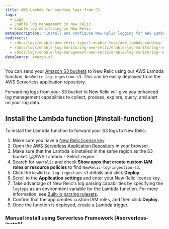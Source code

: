 ```yaml
---
title: AWS Lambda for sending logs from S3
tags:
  - Logs
  - Enable log management in New Relic
  - Enable log monitoring in New Relic
metaDescription: 'Install and configure New Relic logging for AWS Lambda with S3, so you can use enhanced log management capabilities.'
redirects:
  - /docs/logs/enable-new-relic-logs/1-enable-logs/aws-lambda-sending-logs-s3
  - /docs/logs/enable-log-monitoring-new-relic/enable-log-monitoring-new-relic/aws-lambda-sending-logs-s3
  - /docs/logs/enable-log-management-new-relic/enable-log-monitoring-new-relic/aws-lambda-sending-logs-s3
dataSource: amazon-s3
---
```



You can send your [Amazon S3 buckets](https://aws.amazon.com/s3/) to New Relic using our AWS Lambda function, `NewRelic-log-ingestion-s3`. This can be easily deployed from the AWS Serverless application repository.

Forwarding logs from your S3 bucket to New Relic will give you enhanced log management capabilities to collect, process, explore, query, and alert on your log data.

## Install the Lambda function [#install-function]

To install the Lambda function to forward your S3 logs to New Relic:

1. Make sure you have a [New Relic license key](/docs/accounts/install-new-relic/account-setup/license-key).
2. Open the [AWS Serverless Application Repository](https://serverlessrepo.aws.amazon.com/applications) in your browser.
3. Make sure that the Lambda is installed in the same region as the S3 bucket.
   <img title="AWS Lambda - Select region" alt="AWS Lambda - Select region" src={awsLambdaselectRegion}/>
4. Search for `newrelic` and check **Show apps that create custom IAM roles or resource policies** to find `NewRelic-log-ingestion-s3`.
5. Click the `NewRelic-log-ingestion-s3` details and click **Deploy**.
6. Scroll to the **Application settings** and enter your New Relic license key.
7. Take advantage of New Relic's log parsing capabilities by specifying the `logtype` as an environment variable for the Lambda function. For more information, see [Built-in parsing rulesets](/docs/logs/new-relic-logs/ui-data/new-relic-logs-parsing-built-rules-custom-parsing#built-in-rules).
8. Confirm that the app creates custom IAM roles, and then click **Deploy.**
9. Once the function is deployed, [create a Lambda trigger](#create-trigger).

### Manual install using Serverless Framework [#serverless-install]

You can manually install and configure the Lambda from the terminal using the [Serverless](https://www.npmjs.com/package/serverless) Framework. If you're not on Linux, install [Docker](https://docs.docker.com/get-docker/) first and keep it running.

```
# Clone the repository
git clone https://github.com/newrelic/aws_s3_log_ingestion_lambda.git
# Install <a href="https://www.npmjs.com/package/serverless">Serverless</a> and the repo dependencies
npm install -g serverless
npm install
# Set the New Relic License Key env variable
export LICENSE_KEY=<var>YOUR_NEWRELIC_LICENSE_KEY</var>
# Set the logtype (optional)
export LOG_TYPE=<var>YOUR_LOGTYPE</var>
# Set the S3 bucket name
export S3_BUCKET_NAME=<var>YOUR_S3_BUCKET_NAME</var>
# The S3 subdirectory (optional)
export S3_PREFIX=<var>YOUR_S3_SUBDIRECTORY</var>
# Choose a name for your new Serverless Framework service
export SERVICE_NAME=<var>YOUR_SERVICE_NAME</var>
# Deploy the function, specifying the same region as your S3 bucket listed above
serverless deploy --region <var>YOUR_AWS_REGION</var>
```

## Create a Lambda trigger in AWS [#create-trigger]

To get your logs streaming to New Relic, attach a trigger to the Lambda:

1. In the left side menu, click **Functions**.
2. Find and select the previously created `NewRelic-s3-log-ingestion` function.
3. Under **Designer**, click **Add Triggers** and select **S3** from the dropdown.
4. Select the S3 bucket that contains the log you want to send to New Relic.
5. Optionally configure a [prefix and suffix](https://aws.amazon.com/blogs/compute/amazon-s3-adds-prefix-and-suffix-filters-for-lambda-function-triggering/). This is helpful if your logs are in a subdirectory.
6. Check the **Enable trigger** checkbox, then **Add** the trigger.

To test the Lambda function, upload a new log file to the S3 bucket you configured in the function settings and then [view your log data](#find-data).

## Limitations [#limitations]

* The maximum supported log file size is 35 MB uncompressed.
* The maximum supported individual log line size is 0.25 MB.
* Encrypted log files are not supported.

## View log data [#find-data]

If everything is configured correctly and your data is being collected, you should see data logs in both of these places:

* [New Relic's Logs UI](https://one.newrelic.com/launcher/logger.log-launcher)
* New Relic tools for running [NRQL queries](/docs/chart-builder/use-chart-builder/choose-data/use-advanced-nrql-mode-specify-data).

For example, you can execute a query like this:

```
SELECT * FROM Log
```

## Troubleshooting [#troubleshooting]

If you encounter problems with configuring your log forwarder, try these troubleshooting tips.

<CollapserGroup>
  <Collapser
    className="freq-link"
    id="config-overlap"
    title="Configuration overlap"
  >
    When deploying the Lambda function, this error may occur:

    ```
    An error occurred when creating the trigger: Configurations overlap. Configurations on the same bucket cannot share a common event type.
    ```

    To solve this issue, make sure the bucket doesn't have another event of the same type. Your S3 bucket can't have multiple instances of **All object create events**.
  </Collapser>

  <Collapser
    className="freq-link"
    id="cannot-connect"
    title="Cannot connect to the Docker daemon"
  >
    When using Serverless to deploy the Lambda function from your machine, this error may occur:

    ```
    Error: docker: Cannot connect to the Docker daemon at unix:///var/run/docker.sock. Is the docker daemon running?
    ```

    This may mean that either Docker isn't running or that it hasn't been correctly set up. Make sure Docker is running on your machine when deploying the Lambda function using Serverless.
  </Collapser>

  <Collapser
    className="freq-link"
    id="no-data"
    title="No data appears"
  >
    If no data appears after you enable our log management capabilities, follow our [standard log troubleshooting procedures](/docs/logs/log-management/troubleshooting/no-log-data-appears-ui/).
  </Collapser>
</CollapserGroup>

## What's next? [#what-next]

Explore [logging data across your platform](/docs/logs/log-management/ui-data/use-logs-ui/).

* Get deeper visibility into both your application and your platform performance data by forwarding your logs with our [logs in context](/docs/logs/enable-log-management-new-relic/configure-logs-context/configure-logs-context-apm-agents/) capabilities.
* Set up [alerts](/docs/alerts-applied-intelligence/new-relic-alerts/alert-conditions/create-alert-conditions/).
* [Query your data](/docs/query-your-data/explore-query-data/get-started/introduction-querying-new-relic-data/) and [create dashboards](/docs/query-your-data/explore-query-data/dashboards/introduction-dashboards/).

## Disable log forwarding [#disable]

To disable log forwarding capabilities, follow standard procedures in [Amazon S3 documentation](https://aws.amazon.com/s3/). You do not need to do anything else in New Relic.
